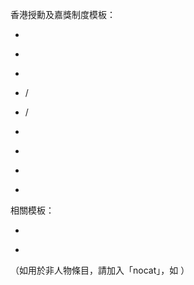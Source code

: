 香港授勳及嘉獎制度模板：
*{{大紫荊|nocat}} {{tl|大紫荊}}
*{{GBM|nocat}} {{tl|GBM}}
*{{GBSHK|nocat}} {{tl|GBSHK}}
*{{SBSHK|nocat}} {{tl|SBSHK}} / {{tl|SBS}}
*{{BBSHK|nocat}} {{tl|BBSHK}} / {{tl|BBS}}
*{{MBG|nocat}} {{tl|MBG}}
*{{MBS|nocat}} {{tl|MBS}}
*{{MBB|nocat}} {{tl|MBB}}
*{{MH|nocat}} {{tl|MH}}
相關模板：
*{{JP|nocat}} {{tl|JP}}
*{{SC|nocat}} {{tl|SC}}
（如用於非人物條目，請加入「nocat」，如 {{tl|GBM|nocat}} ）